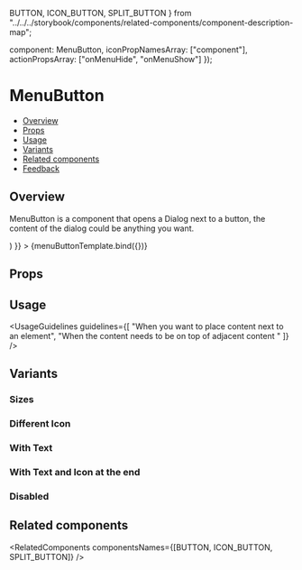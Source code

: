   BUTTON,
  ICON_BUTTON,
  SPLIT_BUTTON
} from "../../../storybook/components/related-components/component-description-map";

  component: MenuButton,
  iconPropNamesArray: ["component"],
    actionPropsArray: ["onMenuHide", "onMenuShow"]
});

<Meta
  title="Buttons/MenuButton"
  component={MenuButton}
  argTypes={metaSettings.argTypes}
  decorators={metaSettings.decorators}
/>

<!--- Component template -->


<!--- Component documentation -->

# MenuButton

- [Overview](#overview)
- [Props](#props)
- [Usage](#usage)
- [Variants](#variants)
- [Related components](#related-components)
- [Feedback](#feedback)

## Overview

MenuButton is a component that opens a Dialog next to a button, the content of the dialog could be anything you want.

<Canvas>
  <Story
    name="Overview"
    args={{
      children: (
        <Menu id="menu" size={Menu.sizes.MEDIUM}>
          <MenuTitle caption="Look up, you might see" captionPosition={MenuTitle.positions.TOP} />
          <MenuItem icon={Sun} onClick={NOOP} iconType={MenuItem.iconType.SVG} title="The sun" />
          <MenuItem icon={Moon} onClick={NOOP} iconType={MenuItem.iconType.SVG} title="The moon" />
          <MenuItem icon={Favorite} onClick={NOOP} iconType={MenuItem.iconType.SVG} title="And the stars" />
        </Menu>
      )
    }}
  >
    {menuButtonTemplate.bind({})}
  </Story>
</Canvas>

## Props

<ArgsTable of={MenuButton} />

## Usage

<UsageGuidelines
  guidelines={[
    "When you want to place content next to an element",
    "When the content needs to be on top of adjacent content "
  ]}
/>

## Variants

### Sizes

<Canvas>
  <Story name="Sizes">
    <MenuButton size={MenuButton.sizes.XXS}>
      <Menu id="menu" size={Menu.sizes.MEDIUM}>
        <MenuTitle caption="Look up, you might see" captionPosition={MenuTitle.positions.TOP} />
        <MenuItem icon={Sun} onClick={NOOP} iconType={MenuItem.iconType.SVG} title="The sun" />
      </Menu>
    </MenuButton>
    <MenuButton size={MenuButton.sizes.XS}>
      <Menu id="menu" size={Menu.sizes.MEDIUM}>
        <MenuTitle caption="Look up, you might see" captionPosition={MenuTitle.positions.TOP} />
        <MenuItem icon={Sun} onClick={NOOP} iconType={MenuItem.iconType.SVG} title="The sun" />
      </Menu>
    </MenuButton>
    <MenuButton size={MenuButton.sizes.SMALL}>
      <Menu id="menu" size={Menu.sizes.MEDIUM}>
        <MenuTitle caption="Look up, you might see" captionPosition={MenuTitle.positions.TOP} />
        <MenuItem icon={Sun} onClick={NOOP} iconType={MenuItem.iconType.SVG} title="The sun" />
      </Menu>
    </MenuButton>
    <MenuButton size={MenuButton.sizes.MEDIUM}>
      <Menu id="menu" size={Menu.sizes.MEDIUM}>
        <MenuTitle caption="Look up, you might see" captionPosition={MenuTitle.positions.TOP} />
        <MenuItem icon={Sun} onClick={NOOP} iconType={MenuItem.iconType.SVG} title="The sun" />
      </Menu>
    </MenuButton>
    <MenuButton size={MenuButton.sizes.LARGE}>
      <Menu id="menu" size={Menu.sizes.MEDIUM}>
        <MenuTitle caption="Look up, you might see" captionPosition={MenuTitle.positions.TOP} />
        <MenuItem icon={Sun} onClick={NOOP} iconType={MenuItem.iconType.SVG} title="The sun" />
      </Menu>
    </MenuButton>
  </Story>
</Canvas>

### Different Icon

<Canvas>
  <Story name="Different Icon">
    <MenuButton component={MoveArrowDown}>
      <Menu id="menu" size={Menu.sizes.MEDIUM}>
        <MenuTitle caption="Look up, you might see" captionPosition={MenuTitle.positions.TOP} />
        <MenuItem icon={Sun} onClick={NOOP} iconType={MenuItem.iconType.SVG} title="The sun" />
      </Menu>
    </MenuButton>
  </Story>
</Canvas>

### With Text

<Canvas>
  <Story name="With Text">
    <div style={{ width: 200 }}>
      <MenuButton text="Open">
        <Menu id="menu" size={Menu.sizes.MEDIUM}>
          <MenuTitle caption="Look up, you might see" captionPosition={MenuTitle.positions.TOP} />
          <MenuItem icon={Sun} onClick={NOOP} iconType={MenuItem.iconType.SVG} title="The sun" />
        </Menu>
      </MenuButton>
    </div>
  </Story>
</Canvas>

### With Text and Icon at the end

<Canvas>
  <Story name="With Text and Icon at the end">
    <div style={{ width: 200 }}>
      <MenuButton text="Open" component={DropdownChevronDown} componentPosition={MenuButton.componentPositions.END}>
        <Menu id="menu" size={Menu.sizes.MEDIUM}>
          <MenuTitle caption="Look up, you might see" captionPosition={MenuTitle.positions.TOP} />
          <MenuItem icon={Sun} onClick={NOOP} iconType={MenuItem.iconType.SVG} title="The sun" />
        </Menu>
      </MenuButton>
    </div>
  </Story>
</Canvas>

### Disabled

<Canvas>
  <Story name="Disabled">
    <MenuButton disabled tooltipContent="This action is not available now">
      <Menu id="menu" size={Menu.sizes.MEDIUM}>
        <MenuTitle caption="Look up, you might see" captionPosition={MenuTitle.positions.TOP} />
        <MenuItem icon={Sun} onClick={NOOP} iconType={MenuItem.iconType.SVG} title="The sun" />
      </Menu>
    </MenuButton>
  </Story>
</Canvas>

## Related components

<RelatedComponents componentsNames={[BUTTON, ICON_BUTTON, SPLIT_BUTTON]} />
